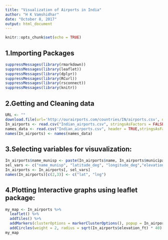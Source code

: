 ```yaml
---
title: "Visualization of Airports in India"
author: "H K Vamshidhar"
date: "October 8, 2017"
output: html_document
---
```


```r
knitr::opts_chunk$set(echo = TRUE)
```

## 1.Importing Packages
```r
suppressMessages(library(rmarkdown))
suppressMessages(library(leaflet))
suppressMessages(library(dplyr))
suppressMessages(library(RCurl))
suppressMessages(library(rsconnect))
suppressMessages(library(knitr))
```

## 2.Getting and Cleaning data
```r
URL <- ""
download.file(url='http://ourairports.com/countries/IN/airports.csv', destfile='Indian_airports.csv')
In_airports <- read.csv("Indian_airports.csv", stringsAsFactors = FALSE, na.strings = "", skip = 2)
names_data <- read.csv("Indian_airports.csv", header = TRUE,stringsAsFactors = FALSE, na.strings = "", nrows = 1)
names(In_airports) <- names(names_data)
```

## 3.Selecting variables for visuvalization:
```r
In_airports$name_munisp <- paste(In_airports$name, In_airports$municipality, sep = ",")
sel_vars <- c("name_munisp", "latitude_deg", "longitude_deg","elevation_ft")
In_airports <- In_airports[, sel_vars]
names(In_airports)[c(2,3)] <- c("lat", "lng")
```

## 4.Plotting Interactive graphs using leaflet package:
```r
my_map <- In_airports %>% 
  leaflet() %>% 
  addTiles() %>% 
  addMarkers(clusterOptions = markerClusterOptions(), popup = In_airports$name_munisp) %>% 
  addCircles(weight = 2, radius = sqrt(In_airports$elevation_ft) * 40)
my_map
```

